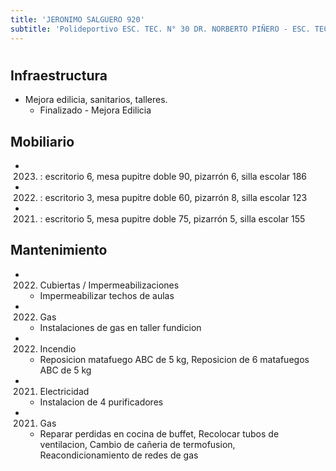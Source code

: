 ```yaml
---
title: 'JERONIMO SALGUERO 920'
subtitle: 'Polideportivo ESC. TEC. N° 30 DR. NORBERTO PIÑERO - ESC. TEC. N° 30 DR. NORBERTO PIÑERO'
---
```


#
## Infraestructura

* Mejora edilicia, sanitarios, talleres. 
    + Finalizado - Mejora Edilicia 


## Mobiliario

*  (2023) : escritorio 6, mesa pupitre doble 90, pizarrón 6, silla escolar 186 

*  (2022) : escritorio 3, mesa pupitre doble 60, pizarrón 8, silla escolar 123 

*  (2021) : escritorio 5, mesa pupitre doble 75, pizarrón 5, silla escolar 155 





## Mantenimiento

*  (2022) Cubiertas / Impermeabilizaciones 
    + Impermeabilizar techos de aulas

*  (2022) Gas 
    + Instalaciones de gas en taller fundicion

*  (2022) Incendio 
    + Reposicion matafuego ABC de 5 kg, Reposicion de 6 matafuegos ABC de 5 kg

*  (2021) Electricidad 
    + Instalacion de 4 purificadores

*  (2021) Gas 
    + Reparar perdidas en cocina de buffet, Recolocar tubos de ventilacion, Cambio de cañeria de termofusion, Reacondicionamiento de redes de gas







